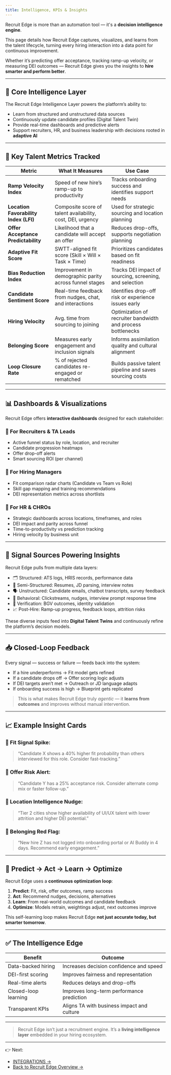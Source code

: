 ```yaml
---
title: Intelligence, KPIs & Insights
---
```


Recruit Edge is more than an automation tool — it's a **decision intelligence engine**.

This page details how Recruit Edge captures, visualizes, and learns from the talent lifecycle, turning every hiring interaction into a data point for continuous improvement.

Whether it’s predicting offer acceptance, tracking ramp-up velocity, or measuring DEI outcomes — Recruit Edge gives you the insights to **hire smarter and perform better**.

---

## 🧠 Core Intelligence Layer

The Recruit Edge Intelligence Layer powers the platform’s ability to:

- Learn from structured and unstructured data sources
- Continuously update candidate profiles (Digital Talent Twin)
- Provide real-time dashboards and predictive alerts
- Support recruiters, HR, and business leadership with decisions rooted in **adaptive AI**

---

## 🔢 Key Talent Metrics Tracked

| Metric | What It Measures | Use Case |
|--------|-------------------|----------|
| **Ramp Velocity Index** | Speed of new hire’s ramp-up to productivity | Tracks onboarding success and identifies support needs |
| **Location Favorability Index (LFI)** | Composite score of talent availability, cost, DEI, urgency | Used for strategic sourcing and location planning |
| **Offer Acceptance Predictability** | Likelihood that a candidate will accept an offer | Reduces drop-offs, supports negotiation planning |
| **Adaptive Fit Score** | SWTT-aligned fit score (Skill × Will × Task × Time) | Prioritizes candidates based on fit readiness |
| **Bias Reduction Index** | Improvement in demographic parity across funnel stages | Tracks DEI impact of sourcing, screening, and selection |
| **Candidate Sentiment Score** | Real-time feedback from nudges, chat, and interactions | Identifies drop-off risk or experience issues early |
| **Hiring Velocity** | Avg. time from sourcing to joining | Optimization of recruiter bandwidth and process bottlenecks |
| **Belonging Score** | Measures early engagement and inclusion signals | Informs assimilation quality and cultural alignment |
| **Loop Closure Rate** | % of rejected candidates re-engaged or rematched | Builds passive talent pipeline and saves sourcing costs |

---

## 📊 Dashboards & Visualizations

Recruit Edge offers **interactive dashboards** designed for each stakeholder:

### 📍 For Recruiters & TA Leads
- Active funnel status by role, location, and recruiter
- Candidate progression heatmaps
- Offer drop-off alerts
- Smart sourcing ROI (per channel)

### 🧭 For Hiring Managers
- Fit comparison radar charts (Candidate vs Team vs Role)
- Skill gap mapping and training recommendations
- DEI representation metrics across shortlists

### 🧠 For HR & CHROs
- Strategic dashboards across locations, timeframes, and roles
- DEI impact and parity across funnel
- Time-to-productivity vs prediction tracking
- Hiring velocity by business unit

---

## 📡 Signal Sources Powering Insights

Recruit Edge pulls from multiple data layers:

- 🗂️ Structured: ATS logs, HRIS records, performance data  
- 📄 Semi-Structured: Resumes, JD parsing, interview notes  
- 🗣️ Unstructured: Candidate emails, chatbot transcripts, survey feedback  
- 🔁 Behavioral: Clickstreams, nudges, interview prompt response time  
- 🔐 Verification: BGV outcomes, identity validation  
- 📈 Post-Hire: Ramp-up progress, feedback loops, attrition risks

These diverse inputs feed into **Digital Talent Twins** and continuously refine the platform’s decision models.

---

## 📥 Closed-Loop Feedback

Every signal — success or failure — feeds back into the system:

- If a hire underperforms → Fit model gets refined
- If a candidate drops off → Offer scoring logic adjusts
- If DEI targets aren’t met → Outreach or JD language adapts
- If onboarding success is high → Blueprint gets replicated

> This is what makes Recruit Edge truly *agentic* — it **learns from outcomes** and improves without manual intervention.

---

## 📈 Example Insight Cards

### 📌 Fit Signal Spike:
> “Candidate X shows a 40% higher fit probability than others interviewed for this role. Consider fast-tracking.”

### 📌 Offer Risk Alert:
> “Candidate Y has a 25% acceptance risk. Consider alternate comp mix or faster follow-up.”

### 📌 Location Intelligence Nudge:
> “Tier 2 cities show higher availability of UI/UX talent with lower attrition and higher DEI potential.”

### 📌 Belonging Red Flag:
> “New hire Z has not logged into onboarding portal or AI Buddy in 4 days. Recommend early engagement.”

---

## 🧠 Predict → Act → Learn → Optimize

Recruit Edge uses a **continuous optimization loop**:

1. **Predict**: Fit, risk, offer outcomes, ramp success  
2. **Act**: Recommend nudges, decisions, alternatives  
3. **Learn**: From real-world outcomes and candidate feedback  
4. **Optimize**: Models retrain, weightings adjust, next outcomes improve

This self-learning loop makes Recruit Edge **not just accurate today, but smarter tomorrow**.

---

## ✅ The Intelligence Edge

| Benefit | Outcome |
|--------|----------|
| Data-backed hiring | Increases decision confidence and speed |
| DEI-first scoring | Improves fairness and representation |
| Real-time alerts | Reduces delays and drop-offs |
| Closed-loop learning | Improves long-term performance prediction |
| Transparent KPIs | Aligns TA with business impact and culture |

---

> Recruit Edge isn’t just a recruitment engine. It’s a **living intelligence layer** embedded in your hiring ecosystem.

---

👉 Next:
- [INTEGRATIONS →](/recruit-edge/intergrations)
- [Back to Recruit Edge Overview →](/recruit-edge/overview)
